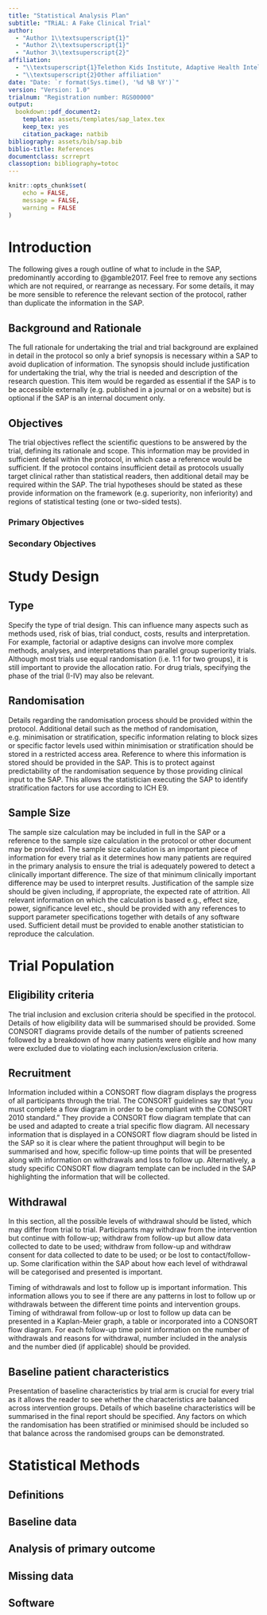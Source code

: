 ```yaml
---
title: "Statistical Analysis Plan"
subtitle: "TRiAL: A Fake Clinical Trial"
author:
  - "Author 1\\textsuperscript{1}"
  - "Author 2\\textsuperscript{1}"
  - "Author 3\\textsuperscript{2}"
affiliation:
  - "\\textsuperscript{1}Telethon Kids Institute, Adaptive Health Intelligence"
  - "\\textsuperscript{2}Other affiliation"
date: "Date: `r format(Sys.time(), '%d %B %Y')`"
version: "Version: 1.0"
trialnum: "Registration number: RGS00000"
output: 
  bookdown::pdf_document2:
    template: assets/templates/sap_latex.tex
    keep_tex: yes
    citation_package: natbib
bibliography: assets/bib/sap.bib
biblio-title: References
documentclass: scrreprt
classoption: bibliography=totoc
---
```


```r
knitr::opts_chunk$set(
	echo = FALSE,
	message = FALSE,
	warning = FALSE
)
```


# Introduction

The following gives a rough outline of what to include in the SAP, predominantly according to @gamble2017. 
Feel free to remove any sections which are not required, or rearrange as necessary. 
For some details, it may be more sensible to reference the relevant section of the protocol, rather than duplicate the information in the SAP.

## Background and Rationale

The full rationale for undertaking the trial and trial background are explained in detail in the protocol
so only a brief synopsis is necessary within a SAP to avoid duplication of information. 
The synopsis should include justification for undertaking the trial, why the trial is needed and description of the
research question. 
This item would be regarded as essential if the SAP is to be accessible externally (e.g. published in a journal or on a website) but is optional if the SAP is an internal document only.


## Objectives

The trial objectives reflect the scientific questions to be answered by the trial, defining its rationale
and scope. 
This information may be provided in sufficient detail within the protocol, in which case a reference would be sufficient. If the protocol contains insufficient detail as protocols usually target clinical rather than statistical readers, then additional detail may be required within the SAP. 
The trial hypotheses should be stated as these provide information on the framework (e.g. superiority, non inferiority) and regions of statistical testing (one or two-sided tests).

### Primary Objectives

### Secondary Objectives

# Study Design

## Type

Specify the type of trial design. 
This can influence many aspects such as methods used, risk of bias, trial conduct, costs, results and interpretation. 
For example, factorial or adaptive designs can involve more complex methods, analyses, and interpretations than parallel group superiority trials. 
Although most trials use equal randomisation (i.e. 1:1 for two groups), it is still important to provide the allocation ratio. 
For drug trials, specifying the phase of the trial (I-IV) may also be relevant.

## Randomisation

Details regarding the randomisation process should be provided within the protocol. 
Additional detail such as the method of randomisation, e.g. minimisation or stratification, specific information
relating to block sizes or specific factor levels used within minimisation or stratification should be
stored in a restricted access area. 
Reference to where this information is stored should be provided in the SAP. 
This is to protect against predictability of the randomisation sequence by those providing clinical input to the SAP. 
This allows the statistician executing the SAP to identify stratification factors for use according to ICH E9.

## Sample Size

The sample size calculation may be included in full in the SAP or a reference to the sample size calculation in the protocol or other document may be provided. 
The sample size calculation is an important piece of information for every trial as it determines how many patients are required in the primary analysis to ensure the trial is adequately powered to detect a clinically important difference.
The size of that minimum clinically important difference may be used to interpret results.
Justification of the sample size should be given including, if appropriate, the expected rate of
attrition. 
All relevant information on which the calculation is based e.g., effect size, power, significance level etc., should be provided with any references to support parameter specifications together with details of any software used. 
Sufficient detail must be provided to enable another statistician to reproduce the calculation.

# Trial Population

## Eligibility criteria

The trial inclusion and exclusion criteria should be specified in the protocol. Details of how eligibility data will be summarised should be provided.
Some CONSORT diagrams provide details of the number of patients screened followed by a breakdown of how many patients were eligible and how many were excluded due to violating each inclusion/exclusion criteria.

## Recruitment

Information included within a CONSORT flow diagram displays the progress of all participants through the trial. 
The CONSORT guidelines say that “you must complete a flow diagram in order to be compliant with the CONSORT 2010 standard.” 
They provide a CONSORT flow diagram template that can be used and adapted to create a trial specific flow diagram. All necessary information that is displayed in a CONSORT flow diagram should be listed in the SAP so it is clear where the patient throughput will begin to be summarised and how, specific follow-up time points that will be presented along with information on withdrawals and loss to follow up. 
Alternatively, a study specific CONSORT flow diagram template can be included in the SAP highlighting the information that will be collected.

## Withdrawal

In this section, all the possible levels of withdrawal should be listed, which may differ from trial to trial. 
Participants may withdraw from the intervention but continue with follow-up; withdraw from follow-up but allow data collected to date to be used; withdraw from follow-up and withdraw consent for data collected to date to be used; or be lost to contact/follow-up. Some clarification within the SAP about how each level of withdrawal will be categorised and presented is important.

Timing of withdrawals and lost to follow up is important information. 
This information allows you to see if there are any patterns in lost to follow up or withdrawals between the different time points and intervention groups. 
Timing of withdrawal from follow-up or lost to follow up data can be presented in a Kaplan-Meier graph, a table or incorporated into a CONSORT flow diagram. 
For each follow-up time point information on the number of withdrawals and reasons for withdrawal, number included in the analysis and the number died (if applicable) should be provided.

## Baseline patient characteristics

Presentation of baseline characteristics by trial arm is crucial for every trial as it allows the reader to see whether the characteristics are balanced across intervention groups. 
Details of which baseline characteristics will be summarised in the final report should be specified. 
Any factors on which the randomisation has been stratified or minimised should be included so that balance across the randomised groups can be demonstrated.

# Statistical Methods


## Definitions


## Baseline data


## Analysis of primary outcome


## Missing data


## Software
